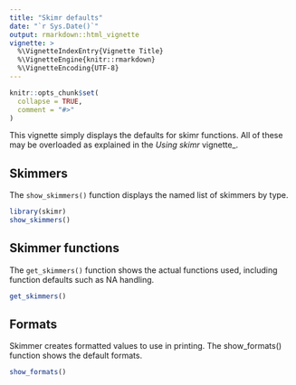 ```yaml
---
title: "Skimr defaults"
date: "`r Sys.Date()`"
output: rmarkdown::html_vignette
vignette: >
  %\VignetteIndexEntry{Vignette Title}
  %\VignetteEngine{knitr::rmarkdown}
  %\VignetteEncoding{UTF-8}
---
```


```r
knitr::opts_chunk$set(
  collapse = TRUE,
  comment = "#>"
)
```

This vignette simply displays the defaults for skimr functions.
All of these may be overloaded as explained in the _Using skimr_ vignette_.

## Skimmers

The `show_skimmers()` function displays the named list of skimmers by type.

```r
library(skimr)
show_skimmers()
```

## Skimmer functions

The `get_skimmers()` function shows the actual functions used, including 
function defaults such as NA handling.  

```r
get_skimmers()
```

## Formats

Skimmer creates formatted values to use in printing. The show_formats()
function shows the default formats. 

```r
show_formats()
```

